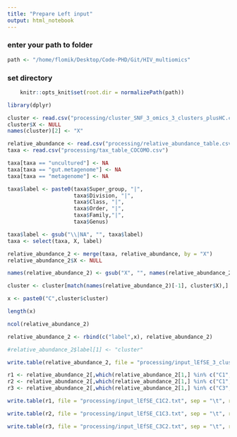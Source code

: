 ```yaml
---
title: "Prepare Left input"
output: html_notebook
---
```


### enter your path to folder
```r
path <- "/home/flomik/Desktop/Code-PHD/Git/HIV_multiomics"
```

### set directory
```r
    knitr::opts_knit$set(root.dir = normalizePath(path)) 
```


```r
library(dplyr)
```


```r
cluster <- read.csv("processing/cluster_SNF_3_omics_3_clusters_plusHC.csv")
cluster$X <- NULL
names(cluster)[2] <- "X"

relative_abundance <- read.csv("processing/relative_abundance_table.csv")
taxa <- read.csv("processing/tax_table_COCOMO.csv")
```

```r
taxa[taxa == "uncultured"] <- NA
taxa[taxa == "gut.metagenome"] <- NA
taxa[taxa == "metagenome"] <- NA
```

```r
taxa$label <- paste0(taxa$Super_group, "|",
                     taxa$Division, "|",
                     taxa$Class, "|",
                     taxa$Order, "|",
                     taxa$Family,"|",
                     taxa$Genus)
```

```r
taxa$label <- gsub("\\|NA", "", taxa$label)
taxa <- select(taxa, X, label)
```

```r
relative_abundance_2 <- merge(taxa, relative_abundance, by = "X") 
relative_abundance_2$X <- NULL
```

```r
names(relative_abundance_2) <- gsub("X", "", names(relative_abundance_2))
```

```r
cluster <- cluster[match(names(relative_abundance_2)[-1], cluster$X),]
```

```r
x <- paste0("C",cluster$cluster)
```

```r
length(x)
```

```r
ncol(relative_abundance_2)
```

```r
relative_abundance_2 <- rbind(c("label",x), relative_abundance_2)

#relative_abundance_2$label[1] <- "cluster"
```

```r
write.table(relative_abundance_2, file = "processing/input_lEfSE_3_cluster_HC.txt", sep = "\t", row.names=FALSE, col.names=TRUE, quote=FALSE)
```

```r
r1 <- relative_abundance_2[,which(relative_abundance_2[1,] %in% c("C1", "C2", "label"))]
r2 <- relative_abundance_2[,which(relative_abundance_2[1,] %in% c("C1", "C3", "label"))]
r3 <- relative_abundance_2[,which(relative_abundance_2[1,] %in% c("C3", "C2", "label"))]
```

```r
write.table(r1, file = "processing/input_lEfSE_C1C2.txt", sep = "\t", row.names=FALSE, col.names=TRUE, quote=FALSE)

write.table(r2, file = "processing/input_lEfSE_C1C3.txt", sep = "\t", row.names=FALSE, col.names=TRUE, quote=FALSE)

write.table(r3, file = "processing/input_lEfSE_C3C2.txt", sep = "\t", row.names=FALSE, col.names=TRUE, quote=FALSE)
```

